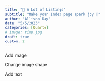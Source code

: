 ```yaml
---
title: "📃 A Lot of Listings"
subtitle: "Make your Index page spark joy 🌟"
author: "Allison Day"
date: "5/5/2023"
categories: [Quarto]
# image: timp.jpg
draft: true
custom: 2
---
```


Add image

Change image shape

Add text

<!-- generate a ton of text -->